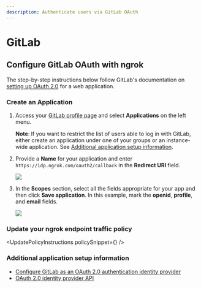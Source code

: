 ```yaml
---
description: Authenticate users via GitLab OAuth
---
```



# GitLab

## Configure GitLab OAuth with ngrok

The step-by-step instructions below follow GitLab's documentation on [setting up OAuth 2.0](https://docs.gitlab.com/ee/integration/oauth_provider.html) for a web application.

### Create an Application

1.  Access your [GitLab profile page](https://gitlab.com/-/profile) and select **Applications** on the left menu.

    **Note**: If you want to restrict the list of users able to log in with GitLab, either create an application under one of your groups or an instance-wide application. See [Additional application setup information](#additional-application-setup-information).

2.  Provide a **Name** for your application and enter `https://idp.ngrok.com/oauth2/callback` in the **Redirect URI** field.

    ![](/img/howto/oauth/1-gitlab-register.png)

3.  In the **Scopes** section, select all the fields appropriate for your app and then click **Save application**. In this example, mark the **openid**, **profile**, and **email** fields.

    ![](/img/howto/oauth/2-gitlab-scopes.png)

### Update your ngrok endpoint traffic policy

<UpdatePolicyInstructions policySnippet={<Gitlab />} />

### Additional application setup information

- [Configure GitLab as an OAuth 2.0 authentication identity provider](https://docs.gitlab.com/ee/integration/oauth_provider.html)
- [OAuth 2.0 identity provider API](https://docs.gitlab.com/ee/api/oauth2.html)
